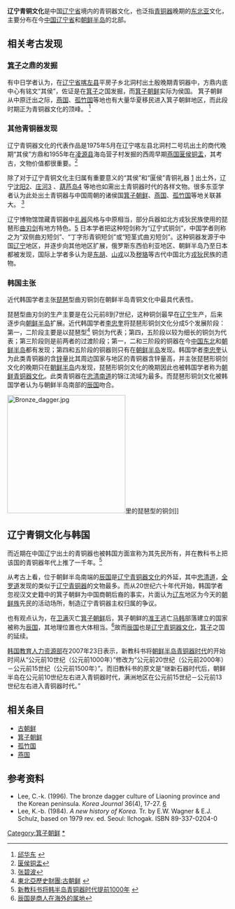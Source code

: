 '''辽宁青铜文化'''是中国[[辽宁省|辽宁省]]境内的青铜器文化，也泛指[[青铜器|青铜器]]晚期的[[东北亚|东北亚]]文化，主要分布在今[[中国|中国]][[辽宁省|辽宁省]]和[[朝鲜半岛|朝鲜半岛]]的北部。

==相关考古发现==
===[[箕子|箕子]]之鼎的发掘===

有中日学者认为，在[[辽宁省|辽宁省]][[喀左县|喀左县]]平房子乡北洞村出土殷晚期青铜器中，方鼎内底中心有铭文“其侯”，佐证是在[[箕子|箕子]]之国发掘，而[[箕子朝鲜|箕子朝鲜]]实际为侯国。
箕子朝鲜从中原迁出之际，[[燕国|燕国]]、[[孤竹国|孤竹国]]等地也有大量华夏移民进入箕子朝鲜地区，而此段时期正为青铜器文化的顶峰。
<ref>[http://lywsw.cn/article/lsxp/200811/20081121144044.Html    邱华东] {{webarchive|url=https://web.archive.org/web/20101209032651/http://www.lywsw.cn/article/lsxp/200811/20081121144044.Html |date=2010-12-09 }}</ref>

===其他青铜器发现===
辽宁青铜器文化的代表作品是1975年5月在辽宁喀左县北洞村二号坑出土的商代晚期“其侯”方鼎和1955年在[[凌源县|凌源县]]海岛营子村发掘的西周早期[[燕国|燕国]][[匽侯铜盂|匽侯铜盂]]，其考古，文物价值都很重要。<ref>[http://www.ln.xinhuanet.com/xwzx/2009-06/04/content_16708267.htm    匽侯铜盂]{{dead link|date=2018年4月 |bot=InternetArchiveBot |fix-attempted=yes }}</ref>

除了对于辽宁青铜文化主归属有重要意义的“其侯”和“匽侯”青铜礼器 [https://web.archive.org/web/20110827145402/http://chinabaike.com/article/sort0525/sort0541/2007/20070730156572.html] 出土外，辽宁[[沈阳|沈阳]][http://liaoning.nen.com.cn/77971867083735040/20060419/1898135.shtml]、[[庄河|庄河]][http://www.hrscw.com/Html/marry/5904.html] {{Wayback|url=http://www.hrscw.com/Html/marry/5904.html |date=20100614191720 }}、[[葫芦岛|葫芦岛]][http://www.artsbj.com/Html/news/zhzxzx/mx/541590544113.html]{{Dead link|date=2019年6月 |bot=InternetArchiveBot |fix-attempted=yes }} 等地也如需出土青铜器时代的各样文物。很多东亚学者认为此处出土青铜器与中国周朝的诸侯国[[箕子朝鲜|箕子朝鲜]]、[[燕国|燕国]]、[[孤竹国|孤竹国]]等地关联甚大。
<ref>[http://d.wanfangdata.com.cn/Periodical_hljshkx200103014.aspx    张碧波]</ref>

辽宁博物馆馆藏青铜器中[[礼器|礼器]]风格与中原相当，部分兵器如北方戎狄民族使用的琵琶形[[曲刃剑|曲刃剑]]有地方特色。[https://web.archive.org/web/20090423130613/http://www.artron.net/artronlist/bowuguan/liaolin/ll1.php] 日本学者把这种短剑称为“辽宁式铜剑”，中国学者则称之为“双侧曲刃短剑”、“丁字形青铜短剑”或“短茎式曲刃短剑”。这种铜器发源于中国[[辽宁|辽宁]]地区，并逐步向其他地区扩展，俄罗斯东西伯利亚地区、朝鲜半岛乃至日本都被发现，国际上学者多认为是[[东胡|东胡]]、[[山戎|山戎]]以及[[秽貉|秽貉]]等古代中国北方[[戎狄|戎狄]]民族的遗物。

===韩国主张===

近代韩国学者主张[[琵琶|琵琶]]型曲刃铜剑在朝鲜半岛青铜文化中最具代表性。

琵琶型曲刃剑的生产主要是在公元前8到7世纪，这种铜剑最早在[[辽宁|辽宁]]生产，后来逐步向[[朝鲜半岛|朝鲜半岛]]扩展。近代韩国学者[[李忠奎|李忠奎]]将琵琶形铜剑文化分成5个发展阶段：第一，二阶段主要是以琵琶型<ref>[http://chinese.historyfoundation.or.kr/?sub_num=32 東北亞歷史財團:古朝鲜] {{webarchive|url=https://web.archive.org/web/20090310063810/http://chinese.historyfoundation.or.kr/?sub_num=32 |date=2009-03-10 }}</ref> 铜剑为代表；第四，五阶段以较为细长的铜剑为代表；第三阶段则是前两者的过渡阶段；第一，二和三阶段的铜器在今[[中国东北|中国东北]]和[[朝鲜半岛|朝鲜半岛]]都有发现；第四和五阶段的铜器则只有在[[朝鲜半岛|朝鲜半岛]]发现。韩国学者[[李忠奎|李忠奎]]认为此类青铜器的含[[锌|锌]]量比其周边国家与地区的青铜器含锌量高，并主张琵琶形铜剑文化的晚期只在[[朝鲜半岛|朝鲜半岛]]内发现，琵琶形铜剑文化的晚期因此也被韩国学者称为[[朝鲜青铜器文化|朝鲜青铜器文化]]。此类青铜器在[[忠清南道|忠清南道]]的锦江流域为最多。而琵琶形铜剑文化被韩国学者认为与朝鲜半岛南部的[[辰国|辰国]]吻合。

[[File:Bronze_dagger.jpg|270px]]里的琵琶型的铜剑]]

==辽宁青铜文化与韩国==

而近期在中国辽宁出土的青铜器也被韩国方面宣称为其先民所有，并在教科书上把该国的青铜器年代上推了一千年。<ref>[http://cnnews.chosun.com/site/data/html_dir/2007/02/24/20070224000012.html 新教科书将韩半岛青铜器时代提前1000年] {{webarchive|url=https://web.archive.org/web/20160305064219/http://cnnews.chosun.com/site/data/html_dir/2007/02/24/20070224000012.html |date=2016-03-05 }}</ref>

从考古上看，位于朝鲜半岛南端的[[辰国|辰国]]是[[辽宁青铜器文化|辽宁青铜器文化]]的外延，其中[[忠清道|忠清道]]，[[全罗道|全罗道]]发现的类似于[[辽宁青铜器|辽宁青铜器]]的文物最多。而从20世纪六十年代开始，韩国学者忽视汉文史籍中的箕子朝鲜为中国商朝后裔的事实，片面认为[[辽东|辽东]]地区为今天的[[朝鲜族|朝鲜族]]先民的活动场所，制造辽宁青铜器主权归属的争议。

也有观点认为，在[[卫满|卫满]]灭亡[[箕子朝鲜|箕子朝鲜]]后，箕子朝鲜的[[准王|准王]]逃亡[[马韩|马韩]]部落建立的国家被称为[[辰国|辰国]]，其地理位置也大体相当。<ref>[http://book.ifeng.com/section.php?book_id=512&id=35058     辰国是商人在海外的属地]</ref>故而[[辰国|辰国]]也是[[辽宁青铜器文化|辽宁青铜器文化]]，[[箕子|箕子]]之国的延续。

[[韩国教育人力资源部|韩国教育人力资源部]]在2007年23日表示，新教科书将[[朝鲜半岛青铜器时代|朝鲜半岛青铜器时代]]的开始时间从“公元前10世纪（公元前1000年）”修改为“公元前20世纪（公元前2000年）－公元前15世纪（公元前1500年）”。而旧教科书的原文是“继新石器时代后，朝鲜半岛在公元前10世纪左右进入青铜器时代，满洲地区在公元前15世纪－公元前13世纪左右进入青铜器时代。”

==相关条目==
*[[古朝鲜|古朝鲜]]
*[[箕子朝鲜|箕子朝鲜]]
*[[孤竹国|孤竹国]]
*[[燕国|燕国]]

==参考资料==
{{reflist}}
* Lee, C.-k.  (1996).  The bronze dagger culture of Liaoning province and the Korean peninsula.  ''Korea Journal'' 36(4), 17-27. [https://web.archive.org/web/20070311104740/http://www.ekoreajournal.net/archive/detail.jsp?VOLUMENO=36&BOOKNUM=4&PAPERNUM=2]
* Lee, K.-b. (1984).  ''A new history of Korea.'' Tr. by E.W. Wagner & E.J. Schulz, based on 1979 rev. ed. Seoul: Ilchogak.  ISBN 89-337-0204-0

[[Category:箕子朝鲜|Category:箕子朝鲜]]
[[Category:辽宁青铜时代|*]]